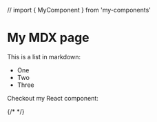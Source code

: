 // import { MyComponent } from 'my-components'

# My MDX page

This is a list in markdown:

- One
- Two
- Three

Checkout my React component:

{/* <MyComponent/> */}
